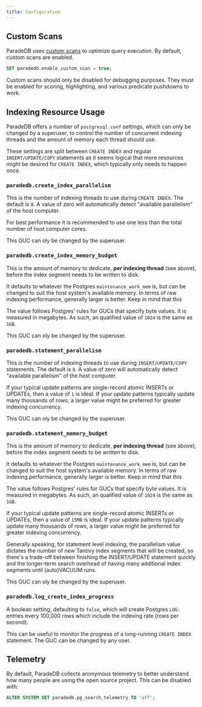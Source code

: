 ```yaml
---
title: Configuration
---
```


## Custom Scans

ParadeDB uses [custom scans](https://www.postgresql.org/docs/current/custom-scan.html)
to optimize query execution. By default, custom scans are enabled.

```sql
SET paradedb.enable_custom_scan = true;
```

Custom scans should only be disabled for debugging purposes. They must be enabled for scoring, highlighting,
and various predicate pushdowns to work.

## Indexing Resource Usage

ParadeDB offers a number of `postgresql.conf` settings, which can only be changed by a superuser, to control the number
of concurrent indexing threads and the amount of memory each thread should use.

These settings are split between `CREATE INDEX` and regular `INSERT/UPDATE/COPY` statements as it seems logical that
more resources might be desired for `CREATE INDEX`, which typically only needs to happen once.

### `paradedb.create_index_parallelism`

This is the number of indexing threads to use during `CREATE INDEX`. The default is `8`. A value of zero will
automatically detect "available parallelism" of the host computer.

For best performance it is recommended to use one less than the total number of host computer cores.

This GUC can oly be changed by the superuser.

### `paradedb.create_index_memory_budget`

This is the amount of memory to dedicate, **per indexing thread** (see above), before the index segment needs to be
written to disk.

It defaults to whatever the Postgres `maintenance_work_mem` is, but can be changed to suit the host system's available
memory. In terms of raw indexing performance, generally larger is better. Keep in mind that this

The value follows Postgres' rules for GUCs that specify byte values. It is measured in megabytes. As such, an
qualified value of `1024` is the same as `1GB`.

This GUC can oly be changed by the superuser.

### `paradedb.statement_parallelism`

This is the number of indexing threads to use during `INSERT/UPDATE/COPY` statements. The default is `8`. A value of
zero will automatically detect "available parallelism" of the host computer.

If your typical update patterns are single-record atomic INSERTs or UPDATEs, then a value of `1` is ideal. If
your update patterns typically update many thousands of rows, a larger value might be preferred for greater indexing
concurrency.

This GUC can oly be changed by the superuser.

### `paradedb.statement_memory_budget`

This is the amount of memory to dedicate, **per indexing thread** (see above), before the index segment needs to be
written to disk.

It defaults to whatever the Postgres `maintenance_work_mem` is, but can be changed to suit the host system's available
memory. In terms of raw indexing performance, generally larger is better. Keep in mind that this

The value follows Postgres' rules for GUCs that specify byte values. It is measured in megabytes. As such, an
qualified value of `1024` is the same as `1GB`.

If your typical update patterns are single-record atomic INSERTs or UPDATEs, then a value of `15MB` is ideal. If
your update patterns typically update many thousands of rows, a larger value might be preferred for greater indexing
concurrency.

Generally speaking, for statement level indexing, the parallelism value dictates the number of new Tantivy index
segments that will be created, so there's a trade-off between finishing the INSERT/UPDATE statement quickly and the
longer-term search overhead of having many additional index segments until (auto)VACUUM runs.

This GUC can oly be changed by the superuser.

### `paradedb.log_create_index_progress`

A boolean setting, defaulting to `false`, which will create Postgres `LOG:` entries every 100,000 rows which include
the indexing rate (rows per second).

This can be useful to monitor the progress of a long-running `CREATE INDEX` statement. The GUC can be changed by
any user.

## Telemetry

By default, ParadeDB collects anonymous telemetry to better understand how many people are
using the open source project. This can be disabled with:

```sql
ALTER SYSTEM SET paradedb.pg_search_telemetry TO 'off';
```
